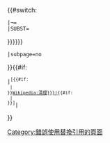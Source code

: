 {{#switch:{{{subst|¬}}}
 |¬={{category handler
  |template=[[Category:需要检查替代引用的模板]]
  |nocat={{{nocat|<noinclude>true</noinclude>}}}
 }}
 |SUBST=[[Category:錯誤使用替換引用的頁面]]
}}{{Category handler
 |main={{Fix/category
  |cat-date={{{cat-date|}}} 
  |cat={{{cat|}}} 
  |cat-date2={{{cat-date2|}}} 
  |cat2={{{cat2|}}} 
  |cat-date3={{{cat-date3|}}} 
  |cat3={{{cat3|}}} 
  |date={{{date|}}}
 }}
 |template={{#if:{{{name|}}}|{{#ifeq:{{{name}}}|{{ROOTPAGENAME}}||{{#if:{{{date|}}}||[[Category:包含缺少日期的清理标记的模板]]}}}}}} 
 |subpage=no
}}{{#if:{{{text|}}}
 |<sup class="noprint Inline-Template {{{class|}}}" style="white-space:nowrap;">&#91;{{#if:{{{pre-text|}}}
  |{{{pre-text}}}
 }}[[{{{link|Wikipedia:清理}}}|<span title="{{#if:{{{date|}}}|自{{{date}}}}}{{{title|{{{link|需要清理}}}}}}">{{{text|}}}</span>]]{{#if:{{{post-text|}}}
  |{{{post-text}}}
 }}&#93;</sup>|{{{special|}}}
}}<noinclude>
{{Documentation}}
<!-- Add cats and interwikis to the /doc subpage, not here! -->
</noinclude>